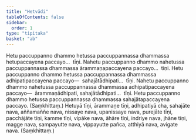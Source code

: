 ```yaml
---
title: "Hetvādi"
tableOfContents: false
sidebar:
  order: 1
type: "tipitaka"
basket: "ab"
---
```



<DynamicBreadcrumb />

<Division number="481">

<Paragraph number="1062">
Hetu paccuppanno dhammo hetussa paccuppannassa dhammassa hetupaccayena paccayo…  tīṇi.
</Paragraph>

<Paragraph number="1063">
Nahetu paccuppanno dhammo nahetussa paccuppannassa dhammassa ārammaṇapaccayena paccayo…  tīṇi.
</Paragraph>

<Paragraph number="1064">
Hetu paccuppanno dhammo hetussa paccuppannassa dhammassa adhipatipaccayena paccayo—  sahajātādhipati…  tīṇi.
</Paragraph>

<Paragraph number="1065">
Nahetu paccuppanno dhammo nahetussa paccuppannassa dhammassa adhipatipaccayena paccayo—  ārammaṇādhipati, sahajātādhipati…  tīṇi.
</Paragraph>

<Paragraph number="1066">
Hetu paccuppanno dhammo hetussa paccuppannassa dhammassa sahajātapaccayena paccayo. (Saṃkhittaṃ.)
</Paragraph>

</Division>
<Division number="482">

<Paragraph number="1067">
Hetuyā tīṇi, ārammaṇe tīṇi, adhipatiyā cha, sahajāte nava, aññamaññe nava, nissaye nava, upanissaye nava, purejāte tīṇi, pacchājāte tīṇi, kamme tīṇi, vipāke nava, āhāre tīṇi, indriye nava, jhāne tīṇi, magge nava, sampayutte nava, vippayutte pañca, atthiyā nava, avigate nava. (Saṃkhittaṃ.)
</Paragraph>
</Division>